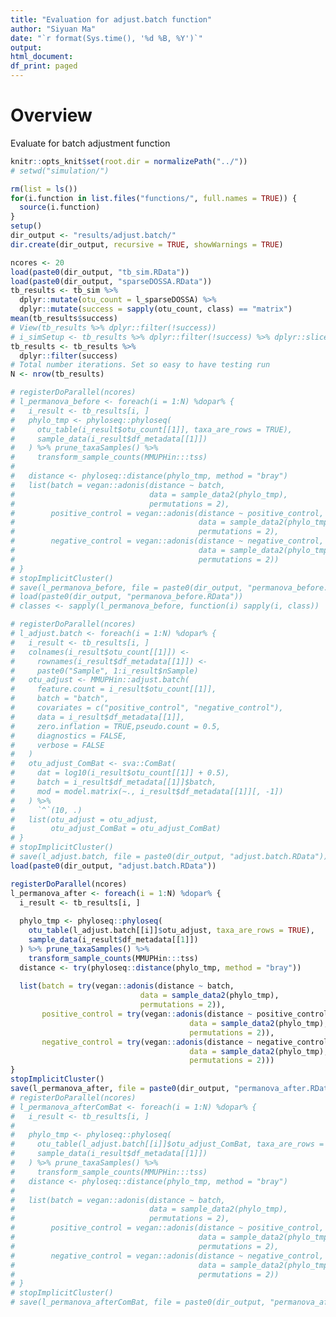 ```yaml
---
title: "Evaluation for adjust.batch function"
author: "Siyuan Ma"
date: "`r format(Sys.time(), '%d %B, %Y')`"
output:
html_document:
df_print: paged
---
```

# Overview
Evaluate for batch adjustment function

```r
knitr::opts_knit$set(root.dir = normalizePath("../"))
# setwd("simulation/")
```
```r
rm(list = ls())
for(i.function in list.files("functions/", full.names = TRUE)) {
  source(i.function)
}
setup()
dir_output <- "results/adjust.batch/"
dir.create(dir_output, recursive = TRUE, showWarnings = TRUE)
```

```r
ncores <- 20
load(paste0(dir_output, "tb_sim.RData"))
load(paste0(dir_output, "sparseDOSSA.RData"))
tb_results <- tb_sim %>% 
  dplyr::mutate(otu_count = l_sparseDOSSA) %>% 
  dplyr::mutate(success = sapply(otu_count, class) == "matrix")
mean(tb_results$success)
# View(tb_results %>% dplyr::filter(!success))
# i_simSetup <- tb_results %>% dplyr::filter(!success) %>% dplyr::slice(1)
tb_results <- tb_results %>% 
  dplyr::filter(success)
# Total number iterations. Set so easy to have testing run
N <- nrow(tb_results)
```

```r
# registerDoParallel(ncores)
# l_permanova_before <- foreach(i = 1:N) %dopar% {
#   i_result <- tb_results[i, ]
#   phylo_tmp <- phyloseq::phyloseq(
#     otu_table(i_result$otu_count[[1]], taxa_are_rows = TRUE),
#     sample_data(i_result$df_metadata[[1]])
#   ) %>% prune_taxaSamples() %>% 
#     transform_sample_counts(MMUPHin:::tss)
#   
#   distance <- phyloseq::distance(phylo_tmp, method = "bray")
#   list(batch = vegan::adonis(distance ~ batch, 
#                              data = sample_data2(phylo_tmp),
#                              permutations = 2),
#        positive_control = vegan::adonis(distance ~ positive_control, 
#                                         data = sample_data2(phylo_tmp),
#                                         permutations = 2),
#        negative_control = vegan::adonis(distance ~ negative_control, 
#                                         data = sample_data2(phylo_tmp),
#                                         permutations = 2))
# }
# stopImplicitCluster()
# save(l_permanova_before, file = paste0(dir_output, "permanova_before.RData"))
# load(paste0(dir_output, "permanova_before.RData"))
# classes <- sapply(l_permanova_before, function(i) sapply(i, class))
```

```r
# registerDoParallel(ncores)
# l_adjust.batch <- foreach(i = 1:N) %dopar% {
#   i_result <- tb_results[i, ]
#   colnames(i_result$otu_count[[1]]) <- 
#     rownames(i_result$df_metadata[[1]]) <- 
#     paste0("Sample", 1:i_result$nSample)
#   otu_adjust <- MMUPHin::adjust.batch(
#     feature.count = i_result$otu_count[[1]],
#     batch = "batch",
#     covariates = c("positive_control", "negative_control"),
#     data = i_result$df_metadata[[1]],
#     zero.inflation = TRUE,pseudo.count = 0.5,
#     diagnostics = FALSE,
#     verbose = FALSE
#   )
#   otu_adjust_ComBat <- sva::ComBat(
#     dat = log10(i_result$otu_count[[1]] + 0.5),
#     batch = i_result$df_metadata[[1]]$batch,
#     mod = model.matrix(~., i_result$df_metadata[[1]][, -1])
#   ) %>% 
#     `^`(10, .)
#   list(otu_adjust = otu_adjust,
#        otu_adjust_ComBat = otu_adjust_ComBat)
# }
# stopImplicitCluster()
# save(l_adjust.batch, file = paste0(dir_output, "adjust.batch.RData"))
load(paste0(dir_output, "adjust.batch.RData"))
```

```r
registerDoParallel(ncores)
l_permanova_after <- foreach(i = 1:N) %dopar% {
  i_result <- tb_results[i, ]
  
  phylo_tmp <- phyloseq::phyloseq(
    otu_table(l_adjust.batch[[i]]$otu_adjust, taxa_are_rows = TRUE),
    sample_data(i_result$df_metadata[[1]])
  ) %>% prune_taxaSamples() %>%
    transform_sample_counts(MMUPHin:::tss)
  distance <- try(phyloseq::distance(phylo_tmp, method = "bray"))
  
  list(batch = try(vegan::adonis(distance ~ batch, 
                             data = sample_data2(phylo_tmp),
                             permutations = 2)),
       positive_control = try(vegan::adonis(distance ~ positive_control, 
                                        data = sample_data2(phylo_tmp),
                                        permutations = 2)),
       negative_control = try(vegan::adonis(distance ~ negative_control, 
                                        data = sample_data2(phylo_tmp),
                                        permutations = 2)))
}
stopImplicitCluster()
save(l_permanova_after, file = paste0(dir_output, "permanova_after.RData"))
# registerDoParallel(ncores)
# l_permanova_afterComBat <- foreach(i = 1:N) %dopar% {
#   i_result <- tb_results[i, ]
#   
#   phylo_tmp <- phyloseq::phyloseq(
#     otu_table(l_adjust.batch[[i]]$otu_adjust_ComBat, taxa_are_rows = TRUE),
#     sample_data(i_result$df_metadata[[1]])
#   ) %>% prune_taxaSamples() %>% 
#     transform_sample_counts(MMUPHin:::tss)
#   distance <- phyloseq::distance(phylo_tmp, method = "bray")
#   
#   list(batch = vegan::adonis(distance ~ batch, 
#                              data = sample_data2(phylo_tmp),
#                              permutations = 2),
#        positive_control = vegan::adonis(distance ~ positive_control, 
#                                         data = sample_data2(phylo_tmp),
#                                         permutations = 2),
#        negative_control = vegan::adonis(distance ~ negative_control, 
#                                         data = sample_data2(phylo_tmp),
#                                         permutations = 2))
# }
# stopImplicitCluster()
# save(l_permanova_afterComBat, file = paste0(dir_output, "permanova_afterComBat.RData"))
```

